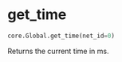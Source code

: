 # get_time { #ANNarchy.core.Global.get_time }

```python
core.Global.get_time(net_id=0)
```

Returns the current time in ms.